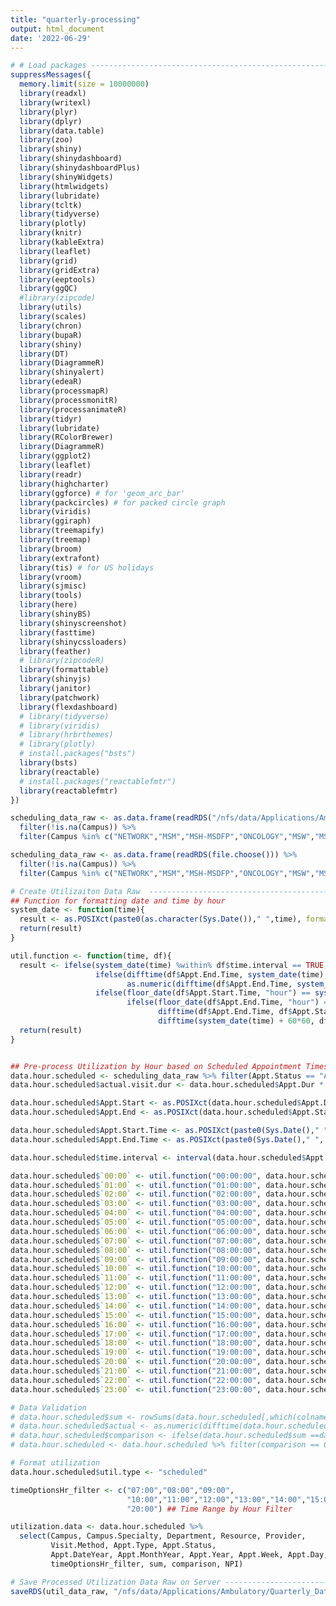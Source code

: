 ```yaml
---
title: "quarterly-processing"
output: html_document
date: '2022-06-29'
---
```


```r
# # Load packages -----------------------------------------------------------------------------------
suppressMessages({
  memory.limit(size = 10000000)
  library(readxl)
  library(writexl)
  library(plyr)
  library(dplyr)
  library(data.table)
  library(zoo)
  library(shiny)
  library(shinydashboard)
  library(shinydashboardPlus)
  library(shinyWidgets)
  library(htmlwidgets)
  library(lubridate)
  library(tcltk)
  library(tidyverse)
  library(plotly)
  library(knitr)
  library(kableExtra)
  library(leaflet)
  library(grid)
  library(gridExtra)
  library(eeptools)
  library(ggQC)
  #library(zipcode)
  library(utils)
  library(scales)
  library(chron)
  library(bupaR)
  library(shiny)
  library(DT)
  library(DiagrammeR)
  library(shinyalert)
  library(edeaR)
  library(processmapR)
  library(processmonitR)
  library(processanimateR)
  library(tidyr)
  library(lubridate)
  library(RColorBrewer)
  library(DiagrammeR)
  library(ggplot2)
  library(leaflet)
  library(readr)
  library(highcharter)
  library(ggforce) # for 'geom_arc_bar'
  library(packcircles) # for packed circle graph
  library(viridis)
  library(ggiraph)
  library(treemapify)
  library(treemap)
  library(broom)
  library(extrafont)
  library(tis) # for US holidays
  library(vroom)
  library(sjmisc)
  library(tools)
  library(here)
  library(shinyBS)
  library(shinyscreenshot)
  library(fasttime)
  library(shinycssloaders)
  library(feather)
  # library(zipcodeR)
  library(formattable)
  library(shinyjs)
  library(janitor)
  library(patchwork)
  library(flexdashboard)
  # library(tidyverse)
  # library(viridis)
  # library(hrbrthemes)
  # library(plotly)
  # install.packages("bsts")
  library(bsts)
  library(reactable)
  # install.packages("reactablefmtr")
  library(reactablefmtr)
})

```


```r

scheduling_data_raw <- as.data.frame(readRDS("/nfs/data/Applications/Ambulatory/Data_Updated/historical_data.rds")) %>%
  filter(!is.na(Campus)) %>%
  filter(Campus %in% c("NETWORK","MSM","MSH-MSDFP","ONCOLOGY","MSW","MSBI","MSUS","MSH- AMBULATORY CARE","MSDD"))

scheduling_data_raw <- as.data.frame(readRDS(file.choose())) %>%
  filter(!is.na(Campus)) %>%
  filter(Campus %in% c("NETWORK","MSM","MSH-MSDFP","ONCOLOGY","MSW","MSBI","MSUS","MSH- AMBULATORY CARE","MSDD"))

```


```r

# Create Utilizaiton Data Raw  -------------------------------------------------
## Function for formatting date and time by hour
system_date <- function(time){
  result <- as.POSIXct(paste0(as.character(Sys.Date())," ",time), format="%Y-%m-%d %H:%M:%S")
  return(result)
}

util.function <- function(time, df){
  result <- ifelse(system_date(time) %within% df$time.interval == TRUE,
                   ifelse(difftime(df$Appt.End.Time, system_date(time), units = "mins") >= 60, 60,
                          as.numeric(difftime(df$Appt.End.Time, system_date(time), units = "mins"))),
                   ifelse(floor_date(df$Appt.Start.Time, "hour") == system_date(time),
                          ifelse(floor_date(df$Appt.End.Time, "hour") == system_date(time),
                                 difftime(df$Appt.End.Time, df$Appt.Start.Time, units = "mins"),
                                 difftime(system_date(time) + 60*60, df$Appt.Start.Time, units = "mins")), 0))
  return(result)
}


## Pre-process Utilization by Hour based on Scheduled Appointment Times --------------------------------------------------
data.hour.scheduled <- scheduling_data_raw %>% filter(Appt.Status == "Arrived")
data.hour.scheduled$actual.visit.dur <- data.hour.scheduled$Appt.Dur * 1.2 # 20% Adjustment Factor

data.hour.scheduled$Appt.Start <- as.POSIXct(data.hour.scheduled$Appt.DTTM, format = "%H:%M")
data.hour.scheduled$Appt.End <- as.POSIXct(data.hour.scheduled$Appt.Start + data.hour.scheduled$Appt.Dur*60, format = "%H:%M")

data.hour.scheduled$Appt.Start.Time <- as.POSIXct(paste0(Sys.Date()," ", format(data.hour.scheduled$Appt.Start, format="%H:%M:%S")))
data.hour.scheduled$Appt.End.Time <- as.POSIXct(paste0(Sys.Date()," ", format(data.hour.scheduled$Appt.End, format="%H:%M:%S")))

data.hour.scheduled$time.interval <- interval(data.hour.scheduled$Appt.Start.Time, data.hour.scheduled$Appt.End.Time)

data.hour.scheduled$`00:00` <- util.function("00:00:00", data.hour.scheduled)
data.hour.scheduled$`01:00` <- util.function("01:00:00", data.hour.scheduled)
data.hour.scheduled$`02:00` <- util.function("02:00:00", data.hour.scheduled)
data.hour.scheduled$`03:00` <- util.function("03:00:00", data.hour.scheduled)
data.hour.scheduled$`04:00` <- util.function("04:00:00", data.hour.scheduled)
data.hour.scheduled$`05:00` <- util.function("05:00:00", data.hour.scheduled)
data.hour.scheduled$`06:00` <- util.function("06:00:00", data.hour.scheduled)
data.hour.scheduled$`07:00` <- util.function("07:00:00", data.hour.scheduled)
data.hour.scheduled$`08:00` <- util.function("08:00:00", data.hour.scheduled)
data.hour.scheduled$`09:00` <- util.function("09:00:00", data.hour.scheduled)
data.hour.scheduled$`10:00` <- util.function("10:00:00", data.hour.scheduled)
data.hour.scheduled$`11:00` <- util.function("11:00:00", data.hour.scheduled)
data.hour.scheduled$`12:00` <- util.function("12:00:00", data.hour.scheduled)
data.hour.scheduled$`13:00` <- util.function("13:00:00", data.hour.scheduled)
data.hour.scheduled$`14:00` <- util.function("14:00:00", data.hour.scheduled)
data.hour.scheduled$`15:00` <- util.function("15:00:00", data.hour.scheduled)
data.hour.scheduled$`16:00` <- util.function("16:00:00", data.hour.scheduled)
data.hour.scheduled$`17:00` <- util.function("17:00:00", data.hour.scheduled)
data.hour.scheduled$`18:00` <- util.function("18:00:00", data.hour.scheduled)
data.hour.scheduled$`19:00` <- util.function("19:00:00", data.hour.scheduled)
data.hour.scheduled$`20:00` <- util.function("20:00:00", data.hour.scheduled)
data.hour.scheduled$`21:00` <- util.function("21:00:00", data.hour.scheduled)
data.hour.scheduled$`22:00` <- util.function("22:00:00", data.hour.scheduled)
data.hour.scheduled$`23:00` <- util.function("23:00:00", data.hour.scheduled)

# Data Validation
# data.hour.scheduled$sum <- rowSums(data.hour.scheduled[,which(colnames(data.hour.scheduled)=="00:00"):which(colnames(data.hour.scheduled)=="23:00")])
# data.hour.scheduled$actual <- as.numeric(difftime(data.hour.scheduled$Appt.End.Time, data.hour.scheduled$Appt.Start.Time, units = "mins"))
# data.hour.scheduled$comparison <- ifelse(data.hour.scheduled$sum ==data.hour.scheduled$actual, 0, 1)
# data.hour.scheduled <- data.hour.scheduled %>% filter(comparison == 0)

# Format utilization 
data.hour.scheduled$util.type <- "scheduled"

timeOptionsHr_filter <- c("07:00","08:00","09:00",
                          "10:00","11:00","12:00","13:00","14:00","15:00","16:00","17:00","18:00","19:00",
                          "20:00") ## Time Range by Hour Filter

utilization.data <- data.hour.scheduled %>%
  select(Campus, Campus.Specialty, Department, Resource, Provider,
         Visit.Method, Appt.Type, Appt.Status,
         Appt.DateYear, Appt.MonthYear, Appt.Year, Appt.Week, Appt.Day, Appt.TM.Hr, holiday, util.type,
         timeOptionsHr_filter, sum, comparison, NPI)

# Save Processed Utilization Data Raw on Server --------------------------------
saveRDS(util_data_raw, "/nfs/data/Applications/Ambulatory/Quarterly_Data/full_utilization_data.rds")

```


<!-- ```{r Import Full Utilization Data, echo = FALSE, warning = FALSE, message = FALSE} -->

<!-- util_data_raw <- as.data.frame(readRDS("/nfs/data/Applications/Ambulatory/Quarterly_Data/full_utilization_data.rds")) -->

<!-- util_data_raw <- util_data_raw %>% -->
<!--   mutate(Appt.YearQtr = as.yearqtr(Appt.DateYear), -->
<!--          Session = ifelse(as.integer(sub(':.*', '', Appt.TM.Hr)) >= 12, 'PM', 'AM') )  -->
<!-- ``` -->


<!-- ```{r Import Mapping Files, echo = FALSE, warning = FALSE, message = FALSE} -->

<!-- dept_zip_code_ref <- read_csv("/nfs/data/Applications/Ambulatory/Department_Zip_Code.csv") # Epic Department Zip Code  -->
<!-- visitPlan <- read_csv("/nfs/data/Applications/Ambulatory/Visit Plans.csv") -->

<!-- ``` -->


<!-- ```{r Scheduling Data Processing, echo = FALSE, warning = FALSE, message = FALSE} -->

<!-- scheduling_data_raw <- scheduling_data_raw %>% -->
<!--   mutate(Appt.WeekNum = lubridate::epiweek(Appt.DateYear), -->
<!--          Appt.YearQtr = as.yearqtr(Appt.DTTM), -->
<!--          Appt.Made.YearQtr = as.yearqtr(Appt.Made.DTTM), -->
<!--          Visit.Method  = case_when(Visit.Method == "IN PERSON" ~ 'IN PERSON',TRUE ~ 'TELEHEALTH'), -->
<!--          New.PT3 = case_when(New.PT3 == "TRUE" ~ 'New',TRUE ~ 'Established'), -->
<!--          Appt.Made.DateYear = as.Date(Appt.Made.DTTM, format="%Y-%m-%d"), -->
<!--          Appt.Made.MonthYear = format(as.Date(Appt.Made.DTTM, format="%m/%d/%Y"), "%Y-%m"), -->
<!--          Appt.Made.Year = format(as.Date(Appt.Made.DTTM, format="%m/%d/%Y"), "%Y"), -->
<!--          Appt.Made.WeekNum = as.numeric(strftime(Appt.Made.DTTM, format = "%V")), -->
<!--          Session = ifelse(as.integer(sub(':.*', '', Time)) >= 12, 'PM', 'AM') ) -->

<!-- ``` -->


<!-- ```{r Volume Tables, echo = FALSE, warning = FALSE, message = FALSE} -->

<!-- # Volume Tables ---------------------------------------------------------------- -->
<!-- ## Arrived monthly volume by Campus, Campus.Specialty, Department, Appt.YearQtr. Appt.MonNum, Appt.Month, Visit.Method, monthly_vol -->
<!-- monthly_vol <- scheduling_data_raw %>% -->
<!--   filter(Appt.Status == "Arrived") %>% -->
<!--   filter(Appt.DateYear <= max(Appt.Made.DateYear)) %>% -->
<!--   mutate(Appt.MonNum = as.numeric(strftime(Appt.DateYear, format = "%m")), -->
<!--          Appt.Month = strftime(Appt.DateYear, format = "%b")) %>% -->
<!--   group_by(Campus, Campus.Specialty, Department, Appt.YearQtr, Appt.MonNum, Appt.Month, Visit.Method) %>% -->
<!--   summarise(monthly_vol = n())  -->

<!-- # # Merge with Rad Onc and Radiology Data -->
<!-- # monthly_vol <- bind_rows(monthly_vol, rad_radOnc_data) -->

<!-- monthly_vol <- monthly_vol %>% -->
<!--   # dplyr::select(-Month) %>% -->
<!--   pivot_wider( -->
<!--     names_from = Visit.Method,  -->
<!--     values_from = monthly_vol, -->
<!--     values_fill=list(monthly_vol=0) -->
<!--   ) %>% -->
<!--   mutate(Total = sum(`IN PERSON`, TELEHEALTH)) %>% -->
<!--   pivot_longer( -->
<!--     7:9, -->
<!--     names_to = "Visit.Method", -->
<!--     values_to = "monthly_vol" -->
<!--   ) -->


<!-- ## Arrived quarterly volume by Campus.Specialty, Appt.YearQtr, dept_zip_code, lat, lang, total_vol -->
<!-- vol_zip_code <- scheduling_data_raw %>% -->
<!--   filter(Appt.Status == "Arrived") %>% -->
<!--   filter(Appt.DateYear < Sys.Date())  -->

<!-- vol_zip_code$dept_zip_code <- dept_zip_code_ref$`Address Zip Code`[match(vol_zip_code$Department, dept_zip_code_ref$`Department Name`)]  -->
<!-- coordinates <- geocode_zip(vol_zip_code$dept_zip_code) -->
<!-- vol_zip_code <- merge(vol_zip_code, coordinates, by.x = c("dept_zip_code"), by.y = c("zipcode"), all.x = TRUE) -->

<!-- vol_zip_code <- vol_zip_code %>% -->
<!--   group_by(Campus.Specialty, Appt.YearQtr, dept_zip_code, lat, lng) %>% -->
<!--   summarise(total_vol = n()) %>% -->
<!--   mutate(dept_zip_code=factor(dept_zip_code, unique(dept_zip_code)))  -->

<!-- ``` -->


<!-- ```{r } -->

<!-- ``` -->

<!-- ```{r Output Pre Calulated Data to Server, echo = FALSE, warning = FALSE, message = FALSE} -->

<!-- # Volume Tables ---------------------------------------------------------------- -->
<!-- ## Arrived monthly volume by Campus, Campus.Specialty, Department, Appt.YearQtr. Appt.MonNum, Appt.Month, Visit.Method, monthly_vol -->
<!-- saveRDS(monthly_vol, "/nfs/data/Applications/Ambulatory/Quarterly_Data/monthly_volume_tbl.rds") -->

<!-- ``` -->


